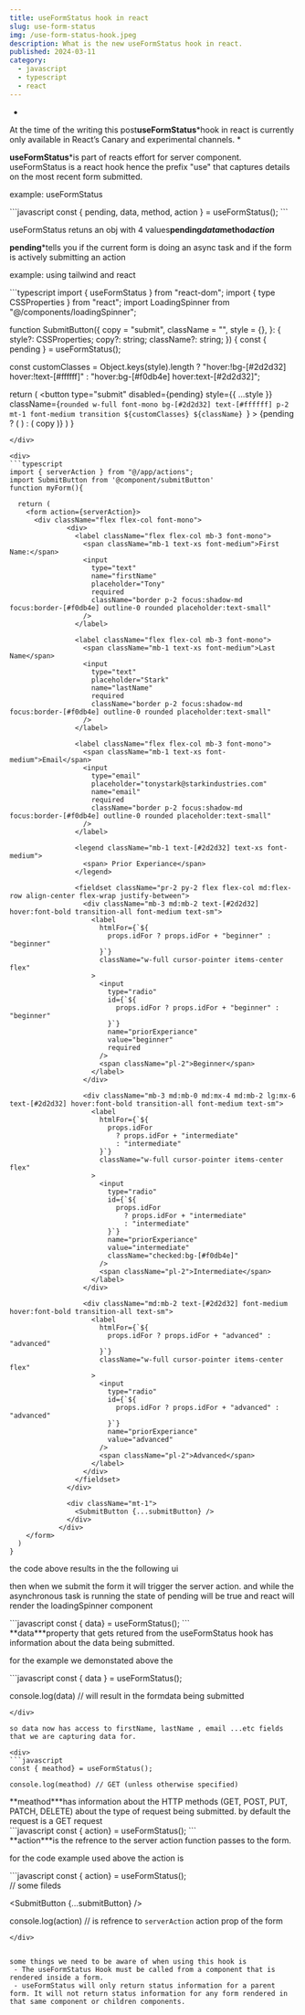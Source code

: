 ```yaml
---
title: useFormStatus hook in react
slug: use-form-status
img: /use-form-status-hook.jpeg
description: What is the new useFormStatus hook in react.
published: 2024-03-11
category: 
  - javascript
  - typescript
  - react
---
```


*
At the time of the writing this post**useFormStatus***hook in react is currently only available in React’s Canary and experimental channels.
*

**useFormStatus***is part of reacts effort for server component. useFormStatus is a react hook hence the prefix "use" that captures details on the most recent form submitted.

<Span> example: useFormStatus</Span>
<div>
```javascript
const { pending, data, method, action } = useFormStatus();
```
</div>

useFormStatus retuns an obj with 4 values**pending*****data*****method*****action***

**pending***tells you if the current form is doing an async task and if the form is actively submitting an action

<Span> example: using tailwind and react</Span>
<div>
```typescript
import { useFormStatus } from "react-dom";
import { type CSSProperties } from "react";
import LoadingSpinner from "@/components/loadingSpinner";

function SubmitButton({
  copy = "submit",
  className = "",
  style = {},
}: {
  style?: CSSProperties;
  copy?: string;
  className?: string;
}) {
  const { pending } = useFormStatus();

  const customClasses = Object.keys(style).length
    ? "hover:!bg-[#2d2d32] hover:!text-[#ffffff]"
    : "hover:bg-[#f0db4e] hover:text-[#2d2d32]";

  return (
    <button
      type="submit"
      disabled={pending}
      style={{ ...style }}
      className={`rounded w-full font-mono bg-[#2d2d32] text-[#ffffff] p-2 mt-1 font-medium transition ${customClasses} ${className} `}
    >
      {pending ? (
        <span className="w-full flex items-center justify-center">
          <LoadingSpinner />
        </span>
      ) : (
        copy
      )}
    </button>
  )
}
```
</div>

<div>
```typescript
import { serverAction } from "@/app/actions";
import SubmitButton from '@component/submitButton'
function myForm(){

  return (
    <form action={serverAction}>
      <div className="flex flex-col font-mono">
              <div>
                <label className="flex flex-col mb-3 font-mono">
                  <span className="mb-1 text-xs font-medium">First Name:</span>
                  <input
                    type="text"
                    name="firstName"
                    placeholder="Tony"
                    required
                    className="border p-2 focus:shadow-md focus:border-[#f0db4e] outline-0 rounded placeholder:text-small"
                  />
                </label>

                <label className="flex flex-col mb-3 font-mono">
                  <span className="mb-1 text-xs font-medium">Last Name</span>
                  <input
                    type="text"
                    placeholder="Stark"
                    name="lastName"
                    required
                    className="border p-2 focus:shadow-md focus:border-[#f0db4e] outline-0 rounded placeholder:text-small"
                  />
                </label>

                <label className="flex flex-col mb-3 font-mono">
                  <span className="mb-1 text-xs font-medium">Email</span>
                  <input
                    type="email"
                    placeholder="tonystark@starkindustries.com"
                    name="email"
                    required
                    className="border p-2 focus:shadow-md focus:border-[#f0db4e] outline-0 rounded placeholder:text-small"
                  />
                </label>

                <legend className="mb-1 text-[#2d2d32] text-xs font-medium">
                  <span> Prior Experiance</span>
                </legend>

                <fieldset className="pr-2 py-2 flex flex-col md:flex-row align-center flex-wrap justify-between">
                  <div className="mb-3 md:mb-2 text-[#2d2d32] hover:font-bold transition-all font-medium text-sm">
                    <label
                      htmlFor={`${
                        props.idFor ? props.idFor + "beginner" : "beginner"
                      }`}
                      className="w-full cursor-pointer items-center flex"
                    >
                      <input
                        type="radio"
                        id={`${
                          props.idFor ? props.idFor + "beginner" : "beginner"
                        }`}
                        name="priorExperiance"
                        value="beginner"
                        required
                      />
                      <span className="pl-2">Beginner</span>
                    </label>
                  </div>

                  <div className="mb-3 md:mb-0 md:mx-4 md:mb-2 lg:mx-6 text-[#2d2d32] hover:font-bold transition-all font-medium text-sm">
                    <label
                      htmlFor={`${
                        props.idFor
                          ? props.idFor + "intermediate"
                          : "intermediate"
                      }`}
                      className="w-full cursor-pointer items-center flex"
                    >
                      <input
                        type="radio"
                        id={`${
                          props.idFor
                            ? props.idFor + "intermediate"
                            : "intermediate"
                        }`}
                        name="priorExperiance"
                        value="intermediate"
                        className="checked:bg-[#f0db4e]"
                      />
                      <span className="pl-2">Intermediate</span>
                    </label>
                  </div>

                  <div className="md:mb-2 text-[#2d2d32] font-medium hover:font-bold transition-all text-sm">
                    <label
                      htmlFor={`${
                        props.idFor ? props.idFor + "advanced" : "advanced"
                      }`}
                      className="w-full cursor-pointer items-center flex"
                    >
                      <input
                        type="radio"
                        id={`${
                          props.idFor ? props.idFor + "advanced" : "advanced"
                        }`}
                        name="priorExperiance"
                        value="advanced"
                      />
                      <span className="pl-2">Advanced</span>
                    </label>
                  </div>
                </fieldset>
              </div>

              <div className="mt-1">
                <SubmitButton {...submitButton} />
              </div>
            </div>
    </form>
  )
}
```
</div>

the code above results in the the following ui

<RenderUIResult src='use-form-status-form' />

then when we submit the form it will trigger the server action. and while the asynchronous task is running the state of pending will be true
and react will render the loadingSpinner component 

<RenderUIResult src='use-form-status-form-loading' />


<div>
```javascript
const { data} = useFormStatus();
```
</div>
**data***property that gets retured from the useFormStatus hook has information about the data being submitted. 

for the example we demonstated above the

<div>
```javascript
const { data } = useFormStatus();

console.log(data) //  will result in the formdata being submitted
```
</div>

so data now has access to firstName, lastName , email ...etc fields that we are capturing data for.

<div>
```javascript
const { meathod} = useFormStatus();

console.log(meathod) // GET (unless otherwise specified)
```
</div>
**meathod***has information about the HTTP methods (GET, POST, PUT, PATCH, DELETE) about the type of request being submitted. by default the request is a GET request








<div>
```javascript
const { action} = useFormStatus();
```
</div>
**action***is the refrence to the server action function passes to the form.

for the code example used above the action is 

<div>
```javascript
const { action} = useFormStatus();

<form action={serverAction}>
// some fileds 

<SubmitButton {...submitButton} />
</form>

console.log(action) // is refrence to `serverAction`  action prop of the form
```
</div>


some things we need to be aware of when using this hook is 
 - The useFormStatus Hook must be called from a component that is rendered inside a form.
 - useFormStatus will only return status information for a parent form. It will not return status information for any form rendered in that same component or children components.



